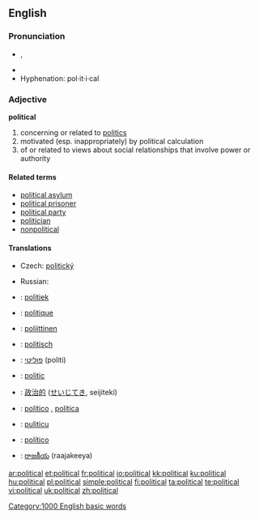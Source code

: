 ==English==

{{rank|etc.|broke|waiting|773|political|reading|German|seven}}

===Pronunciation===
* {{IPA|/pəˈlɪtɪkəl/}}, {{SAMPA|/p@"lItIk@l/}}
* {{audio|en-us-political.ogg|Audio (US)}}
* Hyphenation: pol·it·i·cal

===Adjective===
'''political'''

# concerning or related to [[politics]]
# motivated (esp. inappropriately) by political calculation
# of or related to views about social relationships that involve power or authority

====Related terms====
* [[political asylum]]
* [[political prisoner]]
* [[political party]]
* [[politician]]
* [[nonpolitical]]

====Translations====
{{trans-top|concerning or related to politics}}
* Czech: [[politický]] {{m}}
{{trans-mid}}
* Russian: {{t|ru|политический|sc=Cyrl|tr=politíčeskij}}
{{trans-bottom}}

{{checktrans-top}}
* {{ttbc|Dutch}}: [[politiek]]
* {{ttbc|French}}: [[politique]]
* {{ttbc|Finnish}}: [[poliittinen]]
* {{ttbc|German}}: [[politisch]]
* {{ttbc|Hebrew}}: [[פוליטי]] (politi)
* {{ttbc|Interlingua}}: [[politic]]
{{trans-mid}}
* {{ttbc|Japanese}}: [[政治的]] ([[せいじてき]], seijitekí)
* {{ttbc|Portuguese}}: [[político]] {{m}}, [[política]] {{f}}
* {{ttbc|Sicilian}}: [[pulìticu]]
* {{ttbc|Spanish}}: [[político]] {{m}}
* {{ttbc|Telugu}}: [[రాజకీయ]] (raajakeeya)
{{trans-bottom}}

[[Category:1000 English basic words]]

[[ar:political]]
[[et:political]]
[[fr:political]]
[[io:political]]
[[kk:political]]
[[ku:political]]
[[hu:political]]
[[pl:political]]
[[simple:political]]
[[fi:political]]
[[ta:political]]
[[te:political]]
[[vi:political]]
[[uk:political]]
[[zh:political]]